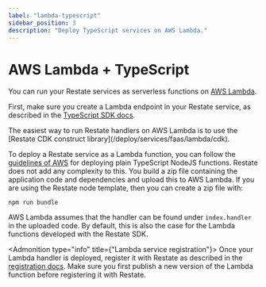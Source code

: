 ```yaml
---
label: "lambda-typescript"
sidebar_position: 3
description: "Deploy TypeScript services on AWS Lambda."
---
```



# AWS Lambda + TypeScript

You can run your Restate services as serverless functions on [AWS Lambda](https://aws.amazon.com/lambda/).

First, make sure you create a Lambda endpoint in your Restate service, as described in the [TypeScript SDK docs](/develop/ts/serving#creating-a-lambda-handler).

<Admonition type="tip">
The easiest way to run Restate handlers on AWS Lambda is to use the [Restate CDK construct library](/deploy/services/faas/lambda/cdk).
</Admonition>

To deploy a Restate service as a Lambda function, you can follow the [guidelines of AWS](https://docs.aws.amazon.com/lambda/latest/dg/typescript-package.html)
for deploying plain TypeScript NodeJS functions. Restate does not add any complexity to this. You build a zip file containing the application code and dependencies and upload this to AWS Lambda. If you are using the Restate node template, then you can create a zip file with:

```shell
npm run bundle
```

AWS Lambda assumes that the handler can be found under `index.handler` in the uploaded code.
By default, this is also the case for the Lambda functions developed with the Restate SDK.

<Admonition type="info" title={"Lambda service registration"}>
    Once your Lambda handler is deployed, register it with Restate as described in the [registration docs](/operate/registration#registering-deployments).
    Make sure you first publish a new version of the Lambda function before registering it with Restate.
</Admonition>

